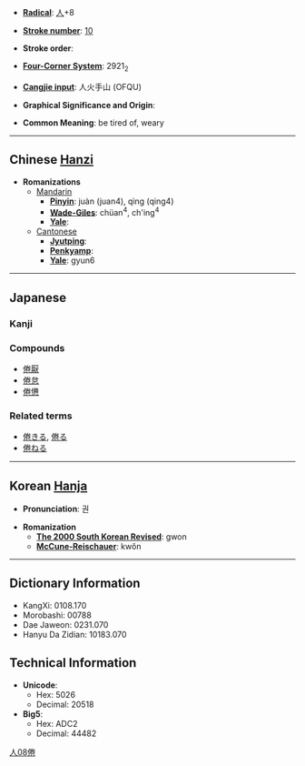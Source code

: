 * '''[[Wiktionary:Chinese radical index| Radical]]''': [[Wiktionary:Chinese radical index 人|人]]+8

* '''[[Wiktionary:Chinese total strokes index|Stroke number]]''': [[Wiktionary:Chinese total strokes index 10|10]]

* '''Stroke order''': 

* '''[[Wiktionary:Chinese four corner index|Four-Corner System]]''': 2921<sub>2</sub>

* '''[[Wiktionary:Chinese Cangjie index|Cangjie input]]''': 人火手山 (OFQU)

* '''Graphical Significance and Origin''': 

* '''Common Meaning''': be tired of, weary

----

== Chinese [[Hanzi]] ==

* '''Romanizations'''
** [[Mandarin]]
*** '''[[Pinyin]]''': juàn (juan4), qìng (qing4)
*** '''[[Wade-Giles]]''': chüan<sup>4</sup>, ch'ing<sup>4</sup>
*** '''[[Yale]]''': 
**[[Cantonese]]
***'''[[Jyutping]]''':
***'''[[Penkyamp]]''': 
***'''[[Yale]]''': gyun6


----

== Japanese ==
===Kanji===
{{kanji|[[けん]] ([[ken]])|[[つかれる]] ([[tsukareru]]), [[うむ]] ([[倦む]], [[umu]])}}
===Compounds===
*[[倦厭]]
*[[倦怠]]
*[[倦憊]]


===Related terms===
*[[倦きる]], [[倦る]]
*[[倦ねる]]


----

== Korean [[Hanja]] ==

* '''Pronunciation''': 권

* '''Romanization'''
** '''[[The 2000 South Korean Revised Romanization|The 2000 South Korean Revised]]''': gwon
** '''[[McCune-Reischauer]]''': kwŏn

----

== Dictionary Information ==

* KangXi: 0108.170
* Morobashi: 00788
* Dae Jaweon: 0231.070
* Hanyu Da Zidian: 10183.070

== Technical Information ==

* '''Unicode''':
** Hex: 5026
** Decimal: 20518
* '''Big5''':
** Hex: ADC2
** Decimal: 44482

[[Category:Japanese kanji|人08倦]]